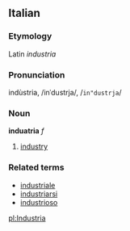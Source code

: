 ==Italian==
===Etymology===
Latin ''industria''
===Pronunciation===
indùstria, /inˈdustrja/, /<tt>in"dustrja</tt>/
===Noun===
'''induatria''' ''f''

# [[industry]]

===Related terms===
*[[industriale]]
*[[industriarsi]]
*[[industrioso]]

[[pl:Industria]]